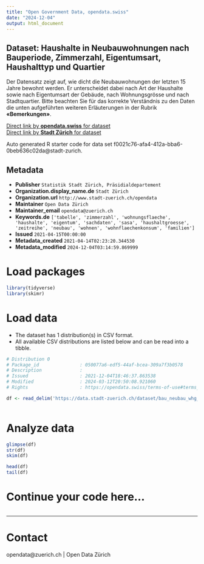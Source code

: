 ```yaml
---
title: "Open Government Data, opendata.swiss"
date: "2024-12-04"
output: html_document
---
```


## Dataset: Haushalte in Neubauwohnungen nach Bauperiode, Zimmerzahl, Eigentumsart, Haushalttyp und Quartier


Der Datensatz zeigt auf, wie dicht die Neubauwohnungen der letzten 15 Jahre bewohnt werden. Er unterscheidet dabei nach Art der Haushalte sowie nach Eigentumsart der Gebäude, nach Wohnungsgrösse und nach Stadtquartier.
Bitte beachten Sie für das korrekte Verständnis zu den Daten die unten aufgeführten weiteren Erläuterungen in der Rubrik **«Bemerkungen»**.



[Direct link by **opendata.swiss** for dataset](https://opendata.swiss/de/dataset/haushalte-in-neubau-wohnungen-nach-bauperiode-zimmerzahl-eigentumsart-haushalttyp-und-quar-2006)<br>
[Direct link by **Stadt Zürich** for dataset](https://data.stadt-zuerich.ch/dataset/bau_neubau_whg_hh_whnfl_bp_zizahl_eart_hhtyp_quart_od6991)

Auto generated R starter code for data set f0021c76-afa4-412a-bba6-0beb636c02da@stadt-zurich.

## Metadata

- **Publisher** `Statistik Stadt Zürich, Präsidialdepartement`
- **Organization.display_name.de** `Stadt Zürich`
- **Organization.url** `http://www.stadt-zuerich.ch/opendata`
- **Maintainer** `Open Data Zürich`
- **Maintainer_email** `opendata@zuerich.ch`
- **Keywords.de** `['tabelle', 'zimmerzahl', 'wohnungsflaeche', 'haushalte', 'eigentum', 'sachdaten', 'sasa', 'haushaltgroesse', 'zeitreihe', 'neubau', 'wohnen', 'wohnflaechenkonsum', 'familien']`
- **Issued** `2021-04-15T00:00:00`
- **Metadata_created** `2021-04-14T02:23:20.344530`
- **Metadata_modified** `2024-12-04T03:14:59.869999`


# Load packages

```r

library(tidyverse)
library(skimr)

```

# Load data

-   The dataset has 1 distribution(s) in CSV format.
-   All available CSV distributions are listed below and can be read into a tibble.

```r

# Distribution 0
# Package_id               : 050077a6-edf5-44af-bcea-309a7f3b0578
# Description              : 
# Issued                   : 2021-12-04T18:46:37.863538
# Modified                 : 2024-03-12T20:50:08.921060
# Rights                   : https://opendata.swiss/terms-of-use#terms_open

df <- read_delim('https://data.stadt-zuerich.ch/dataset/bau_neubau_whg_hh_whnfl_bp_zizahl_eart_hhtyp_quart_od6991/download/BAU699OD6991.csv')



```

# Analyze data

```r

glimpse(df)
str(df)
skim(df)

head(df)
tail(df)

```

# Continue your code here...

```r

```

------------------------------------------------------------------------

# Contact

opendata@zuerich.ch | Open Data Zürich
